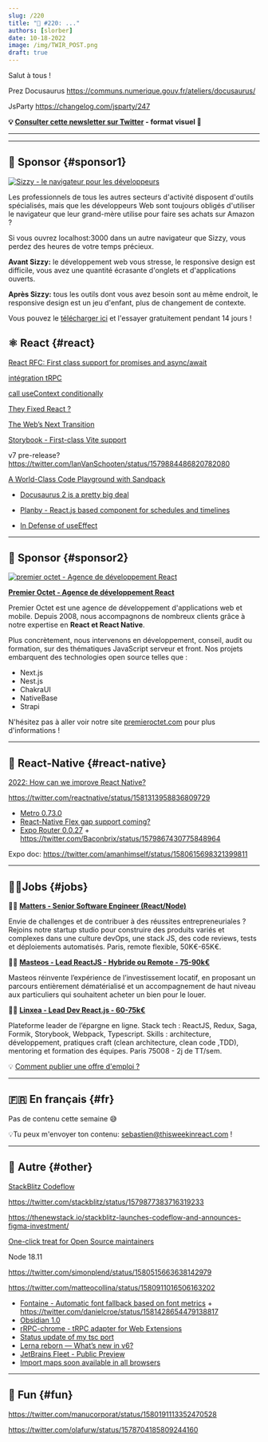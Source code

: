 ```yaml
---
slug: /220
title: "📨 #220: ..."
authors: [slorber]
date: 10-18-2022
image: /img/TWIR_POST.png
draft: true
---
```


Salut à tous !

Prez Docusaurus
https://communs.numerique.gouv.fr/ateliers/docusaurus/

JsParty
https://changelog.com/jsparty/247

<!-- truncate -->

**💡 [Consulter cette newsletter sur Twitter](https://slo.im/thread) - format visuel 🎨**

---


<Support />

---

## 💸 Sponsor {#sponsor1}

[![Sizzy - le navigateur pour les développeurs](/emails/issues/220/sizzy.jpg)](https://sizzy.co/?utm_campaign=newsletter&utm_source=thisweekinreact)

Les professionnels de tous les autres secteurs d'activité disposent d'outils spécialisés, mais que les développeurs Web sont toujours obligés d'utiliser le navigateur que leur grand-mère utilise pour faire ses achats sur Amazon ?

Si vous ouvrez localhost:3000 dans un autre navigateur que Sizzy, vous perdez des heures de votre temps précieux.

**Avant Sizzy:** le développement web vous stresse, le responsive design est difficile, vous avez une quantité écrasante d'onglets et d'applications ouverts.

**Après Sizzy:** tous les outils dont vous avez besoin sont au même endroit, le responsive design est un jeu d'enfant, plus de changement de contexte.

Vous pouvez le [télécharger ici](https://sizzy.co/?utm_campaign=newsletter&utm_source=thisweekinreact) et l'essayer gratuitement pendant 14 jours !

## ⚛️ React {#react}

[React RFC: First class support for promises and async/await](https://github.com/reactjs/rfcs/pull/229)

[intégration tRPC](https://twitter.com/alexdotjs/status/1581932629623857153)

[call useContext conditionally](https://twitter.com/acdlite/status/1581401077915975680)

[They Fixed React ?](https://www.youtube.com/watch?v=iOpTdwf96NQ)

[The Web’s Next Transition](https://www.epicweb.dev/the-webs-next-transition)

[Storybook - First-class Vite support](https://storybook.js.org/blog/first-class-vite-support-in-storybook/)

v7 pre-release? https://twitter.com/IanVanSchooten/status/1579884486820782080

[A World-Class Code Playground with Sandpack](https://www.joshwcomeau.com/react/next-level-playground/)

- [Docusaurus 2 is a pretty big deal](https://changelog.com/jsparty/247)

- [Planby - React.js based component for schedules and timelines](https://planby.netlify.app/)

- [In Defense of useEffect](https://www.youtube.com/watch?v=Zw4lJqBphvA)

<SubscribeFormEmbed />

---

## 💸 Sponsor {#sponsor2}

[![premier octet - Agence de développement React](/emails/issues/220/premieroctet.jpg)](https://www.premieroctet.com/?utm_source=react_hebdo)

**[Premier Octet - Agence de développement React](https://www.premieroctet.com/?utm_source=react_hebdo)**

Premier Octet est une agence de développement d'applications web et mobile. Depuis 2008, nous accompagnons de nombreux clients grâce à notre expertise en **React et React Native**.

Plus concrètement, nous intervenons en développement, conseil, audit ou formation, sur des thématiques JavaScript serveur et front. Nos projets embarquent des technologies open source telles que :

- Next.js
- Nest.js
- ChakraUI
- NativeBase
- Strapi

N'hésitez pas à aller voir notre site [premieroctet.com](https://www.premieroctet.com/?utm_source=react_hebdo) pour plus d'informations !

---

## 📱 React-Native {#react-native}

[2022: How can we improve React Native?](https://github.com/react-native-community/discussions-and-proposals/discussions/528)

https://twitter.com/reactnative/status/1581313958836809729

- [Metro 0.73.0](https://github.com/facebook/metro/releases/tag/v0.73.0)
- [React-Native Flex gap support coming?](https://twitter.com/Baconbrix/status/1580587087174062080)
- [Expo Router 0.0.27](https://twitter.com/Baconbrix/status/1579912795323215872) + https://twitter.com/Baconbrix/status/1579867430775848964

Expo doc: https://twitter.com/amanhimself/status/1580615698321399811

---

## 🧑‍💻Jobs {#jobs}

🧑‍💼 [**Matters - Senior Software Engineer (React/Node)**](https://bit.ly/NLReactH)

Envie de challenges et de contribuer à des réussites entrepreneuriales ? Rejoins notre startup studio pour construire des produits variés et complexes dans une culture devOps, une stack JS, des code reviews, tests et déploiements automatisés. Paris, remote flexible, 50K€-65K€.

🧑‍💼 [**Masteos - Lead ReactJS - Hybride ou Remote - 75-90k€**](https://www.welcometothejungle.com/fr/companies/masteos/jobs/lead-front-reactjs-h-f_paris?q=97ae44f44512e0f1968e134f33de64ea&o=1376093)

Masteos réinvente l’expérience de l’investissement locatif, en proposant un parcours entièrement dématérialisé et un accompagnement de haut niveau aux particuliers qui souhaitent acheter un bien pour le louer.

🧑‍💼 [**Linxea - Lead Dev React.js - 60-75k€**](https://www.welcometothejungle.com/fr/companies/linxea/jobs/lead-dev-react_paris)

Plateforme leader de l’épargne en ligne.
Stack tech : ReactJS, Redux, Saga, Formik, Storybook, Webpack, Typescript.
Skills : architecture, développement, pratiques craft (clean architecture, clean code ,TDD), mentoring et formation des équipes.
Paris 75008 - 2j de TT/sem.

💡 [Comment publier une offre d'emploi ?](https://thisweekinreact.com/fr/sponsor)

---

## 🇫🇷 En français {#fr}

Pas de contenu cette semaine 😅

💡Tu peux m'envoyer ton contenu: [sebastien@thisweekinreact.com](mailto:sebastien@thisweekinreact.com?subject=Contenu%20en%20fran%C3%A7ais) !

<Todo />

---

## 🔀 Autre {#other}

[StackBlitz Codeflow](https://stackblitz.com/codeflow)

https://twitter.com/stackblitz/status/1579877383716319233

https://thenewstack.io/stackblitz-launches-codeflow-and-announces-figma-investment/

[One-click treat for Open Source maintainers](https://dev.to/stackblitz/one-click-treat-for-open-source-maintainers-49f7)

Node 18.11

https://twitter.com/simonplend/status/1580515663638142979

https://twitter.com/matteocollina/status/1580911016506163202

- [Fontaine - Automatic font fallback based on font metrics](https://github.com/unjs/fontaine) + https://twitter.com/danielcroe/status/1581428654479138817
- [Obsidian 1.0](https://obsidian.md/1.0)
- [rRPC-chrome - tRPC adapter for Web Extensions](https://github.com/jlalmes/trpc-chrome)
- [Status update of my tsc port](https://kdy1.dev/posts/2022/10/tsc-port-status)
- [Lerna reborn — What’s new in v6?](https://blog.nrwl.io/lerna-reborn-whats-new-in-v6-10aec6e9091c)
- [JetBrains Fleet - Public Preview](https://blog.jetbrains.com/fleet/2022/10/introducing-the-fleet-public-preview/)
- [Import maps soon available in all browsers](https://twitter.com/sebastienlorber/status/1582024272788480000)

---

## 🤭 Fun {#fun}

https://twitter.com/manucorporat/status/1580191113352470528

https://twitter.com/olafurw/status/1578704185809244160
